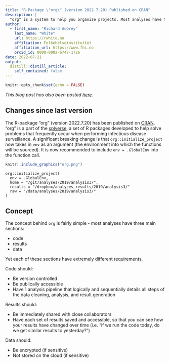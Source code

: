```yaml
---
title: "R-Package \"org\" (version 2022.7.20) Published on CRAN"
description: |
  "org" is a system to help you organize projects. Most analyses have three (or more) main sections: code, results, and data, each with different requirements (version control/sharing/encryption). You provide folder locations and 'org' helps you take care of the details.
author:
  - first_name: "Richard Aubrey"
    last_name: "White"
    url: https://rwhite.no
    affiliation: Folkehelseinstituttet
    affiliation_url: https://www.fhi.no
    orcid_id: 0000-0002-6747-1726
date: 2022-07-21
output:
  distill::distill_article:
    self_contained: false
---
```


```r
knitr::opts_chunk$set(echo = FALSE)
```

*This blog post has also been posted [here](https://docs.sykdomspulsen.no/posts/2022-07-21-org-version-2022-7-20-published-on-cran/).*

## Changes since last version

The R-package "org" (version 2022.7.20) has been published on [CRAN](https://cran.r-project.org/web/packages/org/index.html). "org" is a part of the [splverse](https://docs.sykdomspulsen.no/packages.html), a set of R packages developed to help solve problems that frequently occur when performing infectious disease surveillance. A significant breaking change is that `org::initialize_project` now takes in `env` as an argument (the environment into which the functions will be sourced). It is now recommended to include `env = .GlobalEnv` into the function call.

<aside>
```r
knitr::include_graphics("org.png")
```
</aside>

```
org::initialize_project(
  env = .GlobalEnv,
  home = "/git/analyses/2019/analysis3/",
  results = "/dropbox/analyses_results/2019/analysis3/"
  raw = "/data/analyses/2019/analysis3/"
)
```

## Concept 

The concept behind `org` is fairly simple - most analyses have three main sections:

- code
- results
- data

Yet each of these sections have extremely different requirements.

Code should:

- Be version controlled
- Be publically accessible
- Have 1 analysis pipeline that logically and sequentially details all steps of the data cleaning, analysis, and result generation

Results should:

- Be immediately shared with close collaborators
- Have each set of results saved and accessible, so that you can see how your results have changed over time (i.e. "if we run the code today, do we get similar results to yesterday?")

Data should:

- Be encrypted (if sensitive)
- Not stored on the cloud (if sensitive)
